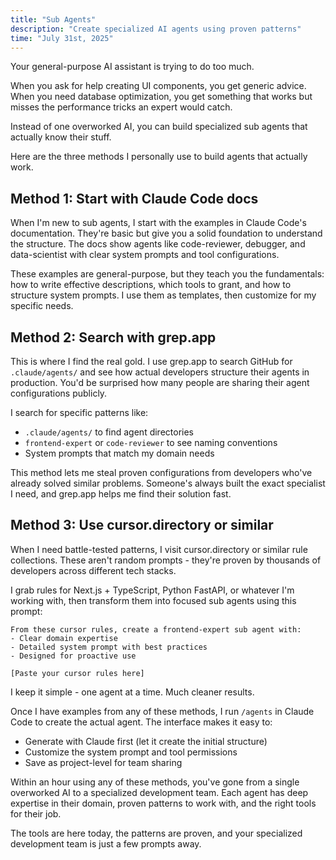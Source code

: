 ```yaml
---
title: "Sub Agents"
description: "Create specialized AI agents using proven patterns"
time: "July 31st, 2025"
---
```


Your general-purpose AI assistant is trying to do too much.

When you ask for help creating UI components, you get generic advice. When you need database optimization, you get something that works but misses the performance tricks an expert would catch.

Instead of one overworked AI, you can build specialized sub agents that actually know their stuff.

Here are the three methods I personally use to build agents that actually work.

## Method 1: Start with Claude Code docs

When I'm new to sub agents, I start with the examples in Claude Code's documentation. They're basic but give you a solid foundation to understand the structure. The docs show agents like code-reviewer, debugger, and data-scientist with clear system prompts and tool configurations.

These examples are general-purpose, but they teach you the fundamentals: how to write effective descriptions, which tools to grant, and how to structure system prompts. I use them as templates, then customize for my specific needs.

## Method 2: Search with grep.app

This is where I find the real gold. I use grep.app to search GitHub for `.claude/agents/` and see how actual developers structure their agents in production. You'd be surprised how many people are sharing their agent configurations publicly.

I search for specific patterns like:

- `.claude/agents/` to find agent directories
- `frontend-expert` or `code-reviewer` to see naming conventions
- System prompts that match my domain needs

This method lets me steal proven configurations from developers who've already solved similar problems. Someone's always built the exact specialist I need, and grep.app helps me find their solution fast.

## Method 3: Use cursor.directory or similar

When I need battle-tested patterns, I visit cursor.directory or similar rule collections. These aren't random prompts - they're proven by thousands of developers across different tech stacks.

I grab rules for Next.js + TypeScript, Python FastAPI, or whatever I'm working with, then transform them into focused sub agents using this prompt:

```
From these cursor rules, create a frontend-expert sub agent with:
- Clear domain expertise
- Detailed system prompt with best practices
- Designed for proactive use

[Paste your cursor rules here]
```

I keep it simple - one agent at a time. Much cleaner results.

Once I have examples from any of these methods, I run `/agents` in Claude Code to create the actual agent. The interface makes it easy to:

- Generate with Claude first (let it create the initial structure)
- Customize the system prompt and tool permissions
- Save as project-level for team sharing

Within an hour using any of these methods, you've gone from a single overworked AI to a specialized development team. Each agent has deep expertise in their domain, proven patterns to work with, and the right tools for their job.

The tools are here today, the patterns are proven, and your specialized development team is just a few prompts away.
